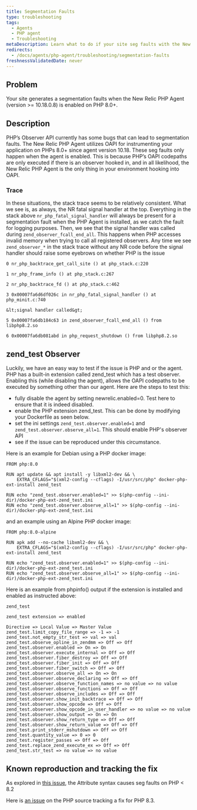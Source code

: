 ```yaml
---
title: Segmentation Faults
type: troubleshooting
tags:
  - Agents
  - PHP agent
  - Troubleshooting
metaDescription: Learn what to do if your site seg faults with the New Relic PHP Agent
redirects:
  - /docs/agents/php-agent/troubleshooting/segmentation-faults
freshnessValidatedDate: never
---
```


## Problem

Your site generates a segmentation faults when the New Relic PHP Agent (version >= 10.18.0.8) is enabled on PHP 8.0+.

## Description

PHP’s Observer API currently has some bugs that can lead to segmentation faults. The New Relic PHP Agent utilizes OAPI for instrumenting your application on PHPs 8.0+ since agent version 10.18. These seg faults only happen when the agent is enabled. This is because PHP’s OAPI codepaths are only executed if there is an observer hooked in, and in all likelihood, the New Relic PHP Agent is the only thing in your environment hooking into OAPI.

### Trace

In these situations, the stack trace seems to be relatively consistent. What we see is, as always, the NR fatal signal handler at the top. Everything in the stack above ```nr_php_fatal_signal_handler``` will always be present for a segmentation fault when the PHP Agent is installed, as we catch the fault for logging purposes. Then, we see that the signal handler was called during ```zend_observer_fcall_end_all```. This happens when PHP accesses invalid memory when trying to call all registered observers. Any time we see ```zend_observer_*``` in the stack trace without any NR code before the signal handler should raise some eyebrows on whether PHP is the issue

```
0 nr_php_backtrace_get_call_site () at php_stack.c:220

1 nr_php_frame_info () at php_stack.c:267

2 nr_php_backtrace_fd () at php_stack.c:462

3 0x00007fa6d6df026c in nr_php_fatal_signal_handler () at php_minit.c:740

&lt;signal handler called&gt;

5 0x00007fa6db184c63 in zend_observer_fcall_end_all () from libphp8.2.so

6 0x00007fa6db081abd in php_request_shutdown () from libphp8.2.so
```

## zend_test Observer

Luckily, we have an easy way to test if the issue is PHP and or the agent. PHP has a built-in extension called zend_test which has a test observer. Enabling this (while disabling the agent), allows the OAPI codepaths to be executed by something other than our agent. Here are the steps to test this:

- fully disable the agent by setting newrelic.enabled=0. Test here to ensure that it is indeed disabled.
- enable the PHP extension zend_test. This can be done by modifying your Dockerfile as seen below.
- set the ini settings ```zend_test.observer.enabled=1``` and ```zend_test.observer.observe_all=1```. This should enable PHP's observer API
- see if the issue can be reproduced under this circumstance.

Here is an example for Debian using a PHP docker image:

```
FROM php:8.0

RUN apt update && apt install -y libxml2-dev && \
    EXTRA_CFLAGS="$(xml2-config --cflags) -I/usr/src/php" docker-php-ext-install zend_test

RUN echo "zend_test.observer.enabled=1" >> $(php-config --ini-dir)/docker-php-ext-zend_test.ini
RUN echo "zend_test.observer.observe_all=1" >> $(php-config --ini-dir)/docker-php-ext-zend_test.ini
```

 and an example using an Alpine PHP docker image:

```
FROM php:8.0-alpine

RUN apk add --no-cache libxml2-dev && \
    EXTRA_CFLAGS="$(xml2-config --cflags) -I/usr/src/php" docker-php-ext-install zend_test

RUN echo "zend_test.observer.enabled=1" >> $(php-config --ini-dir)/docker-php-ext-zend_test.ini
RUN echo "zend_test.observer.observe_all=1" >> $(php-config --ini-dir)/docker-php-ext-zend_test.ini
```

Here is an example from phpinfo() output if the extension is installed and enabled as instructed above:

```
zend_test

zend_test extension => enabled

Directive => Local Value => Master Value
zend_test.limit_copy_file_range => -1 => -1
zend_test.not_empty_str_test => val => val
zend_test.observe_opline_in_zendmm => Off => Off
zend_test.observer.enabled => On => On
zend_test.observer.execute_internal => Off => Off
zend_test.observer.fiber_destroy => Off => Off
zend_test.observer.fiber_init => Off => Off
zend_test.observer.fiber_switch => Off => Off
zend_test.observer.observe_all => On => On
zend_test.observer.observe_declaring => Off => Off
zend_test.observer.observe_function_names => no value => no value
zend_test.observer.observe_functions => Off => Off
zend_test.observer.observe_includes => Off => Off
zend_test.observer.show_init_backtrace => Off => Off
zend_test.observer.show_opcode => Off => Off
zend_test.observer.show_opcode_in_user_handler => no value => no value
zend_test.observer.show_output => On => On
zend_test.observer.show_return_type => Off => Off
zend_test.observer.show_return_value => Off => Off
zend_test.print_stderr_mshutdown => Off => Off
zend_test.quantity_value => 0 => 0
zend_test.register_passes => Off => Off
zend_test.replace_zend_execute_ex => Off => Off
zend_test.str_test => no value => no value
```

## Known reproduction and tracking the fix

As explored in [this issue](https://github.com/newrelic/newrelic-php-agent/issues/865), the Attribute syntax causes seg faults on PHP < 8.2

Here is [an issue](https://github.com/php/php-src/issues/13817) on the PHP source tracking a fix for PHP 8.3. 
